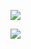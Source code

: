 [![](https://mermaid.ink/img/pako:eNpVkl9v2jAUxb_KlaVKQaIQCITCwyaVsEL5s1K0h62ZikkuSbrEjhynjAHffbYDK8uTz72_c3x9lQMJeIhkQLYp3wUxFRJmz-Cze-uBg-TQjHmGzZzmKIqaz4aH5ttONvI4hxmPIgwhYZ9PPvMOkwIk0iBGYbRnBTRNYZ1yGr5mKOlauUfWM4aJwECaaFW5uYEv1-Q54tVcuK6Ah2ugkGWITH4A45dvk58-m-gBzk09wOPLgkvANImSTYoK8NnUWqGElLKopBEq69wUinLzpiaqaWRmrWK-Uw8RWQF8CwWK9yTQ7EKxqR78yr-saBrQELMkgD1SAWqHTO9F8lKYzCdrpgY3USiAcVkFqhXD7e0nGKplD_Xp-B2LI3ieXp7peJfGgh9hpLCRKd9rr_fhGF-Uxia6OTHcv-5Z6vajbqsHR4LmMYwpC1OEXOAWBQvQZ6C-scGnlZgaMdc2ZOF_bp98ZbDhVIQJi8CKkKGgac0nlXNunLNKzIxYVGJhxPIqc2kqTz4jdZKp3dMkVH_kQeM-kTFm6JOBOoZU_NL5J8XRUvLVngVkIEWJdVLmIZXoJVRNl5HBlqaFquaU_eA8u0BKksGB_CYDp91wnbbd6dtuq233W6062atqt9Vod9sdt9PpdW3bdU518sf47UbfcVzHbrl3HafX7_buTn8B8HMJ_g?type=png)](https://mermaid.live/edit#pako:eNpVkl9v2jAUxb_KlaVKQaIQCITCwyaVsEL5s1K0h62ZikkuSbrEjhynjAHffbYDK8uTz72_c3x9lQMJeIhkQLYp3wUxFRJmz-Cze-uBg-TQjHmGzZzmKIqaz4aH5ttONvI4hxmPIgwhYZ9PPvMOkwIk0iBGYbRnBTRNYZ1yGr5mKOlauUfWM4aJwECaaFW5uYEv1-Q54tVcuK6Ah2ugkGWITH4A45dvk58-m-gBzk09wOPLgkvANImSTYoK8NnUWqGElLKopBEq69wUinLzpiaqaWRmrWK-Uw8RWQF8CwWK9yTQ7EKxqR78yr-saBrQELMkgD1SAWqHTO9F8lKYzCdrpgY3USiAcVkFqhXD7e0nGKplD_Xp-B2LI3ieXp7peJfGgh9hpLCRKd9rr_fhGF-Uxia6OTHcv-5Z6vajbqsHR4LmMYwpC1OEXOAWBQvQZ6C-scGnlZgaMdc2ZOF_bp98ZbDhVIQJi8CKkKGgac0nlXNunLNKzIxYVGJhxPIqc2kqTz4jdZKp3dMkVH_kQeM-kTFm6JOBOoZU_NL5J8XRUvLVngVkIEWJdVLmIZXoJVRNl5HBlqaFquaU_eA8u0BKksGB_CYDp91wnbbd6dtuq233W6062atqt9Vod9sdt9PpdW3bdU518sf47UbfcVzHbrl3HafX7_buTn8B8HMJ_g)

[![](https://mermaid.ink/img/pako:eNqNU21v2jAQ_ivWfdhSCQgJIWHRVImXAm1XrWr4siXVYhK3sIUkchx1DPjvPYNDmGDSIkXy3T3Pc2_2BqIsZuDCS5K9RQvKBZmNgpTg1x_4-mydM_1Z2UNf98r5TxYJ6VLOkRbRJCFhktH4h2A0WjDezGnOeHh1BPW1ADyWIJPsQx8LEgqUDglNYxIWB9UwgCtF8PUAHiXSfw6gKmAgvU8synj8mczovEEU5LrGDC8yR6dMT1DBLnFv_gs11jxGebRQpU608TIRjCtzqnkZF8fOb339G6KLinzv61_fUsYr-w5HionK4mSi_Wbzuj-oxisNdcbjdsKzMifzNRF0vlWggQyo8dJ9YKiG8RejkB1t1XKl7kSlrDLjGl45zRdEaSFRsEPocB_IB7wEzRZWpFRYGp-RH3nGiqKm3SLrDv97IpkTUkcm0jE9U6oqH59VJcdeY8aIeXio5v2vcg4s3GPCxGk3FRNFvly8Mxd7kyDyypdxLTRFhZsjBRqwYnxFlzG-qY10ByAWbMUCcPEYU_4rgCDdIY6WIvPWaQSu4CVrQJnHuKDRkmKuFbgvNCnQm9P0e5atKhCa4G7gN7iGY7Z6bceyHKNjWKZh2A1Yg2sarZ5lOuj9ZLetjmnuGvBnL9Bu9bq20e10LcexOz3TsnfvEPoqGQ?type=png)](https://mermaid.live/edit#pako:eNqNU21v2jAQ_ivWfdhSCQgJIWHRVImXAm1XrWr4siXVYhK3sIUkchx1DPjvPYNDmGDSIkXy3T3Pc2_2BqIsZuDCS5K9RQvKBZmNgpTg1x_4-mydM_1Z2UNf98r5TxYJ6VLOkRbRJCFhktH4h2A0WjDezGnOeHh1BPW1ADyWIJPsQx8LEgqUDglNYxIWB9UwgCtF8PUAHiXSfw6gKmAgvU8synj8mczovEEU5LrGDC8yR6dMT1DBLnFv_gs11jxGebRQpU608TIRjCtzqnkZF8fOb339G6KLinzv61_fUsYr-w5HionK4mSi_Wbzuj-oxisNdcbjdsKzMifzNRF0vlWggQyo8dJ9YKiG8RejkB1t1XKl7kSlrDLjGl45zRdEaSFRsEPocB_IB7wEzRZWpFRYGp-RH3nGiqKm3SLrDv97IpkTUkcm0jE9U6oqH59VJcdeY8aIeXio5v2vcg4s3GPCxGk3FRNFvly8Mxd7kyDyypdxLTRFhZsjBRqwYnxFlzG-qY10ByAWbMUCcPEYU_4rgCDdIY6WIvPWaQSu4CVrQJnHuKDRkmKuFbgvNCnQm9P0e5atKhCa4G7gN7iGY7Z6bceyHKNjWKZh2A1Yg2sarZ5lOuj9ZLetjmnuGvBnL9Bu9bq20e10LcexOz3TsnfvEPoqGQ)
